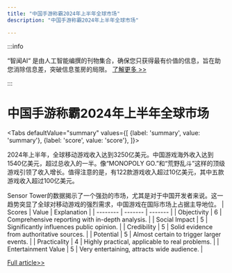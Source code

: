 ```yaml
---
title: "中国手游称霸2024年上半年全球市场"
description: "中国手游称霸2024年上半年全球市场"

---
```



:::info

“智闻AI“ 是由人工智能编撰的刊物集合，确保您只获得最有价值的信息，旨在助您消除信息差，突破信息茧房的局限。  [了解更多 >>](/)

:::

# 中国手游称霸2024年上半年全球市场


<Tabs
	defaultValue="summary"
	values={[
	{label: 'summary', value: 'summary'},
	{label: 'score', value: 'score'},
]}>
<TabItem value="summary">


2024年上半年，全球移动游戏收入达到3250亿美元。中国游戏海外收入达到1540亿美元，超过总收入的一半。像“MONOPOLY GO.”和“荒野乱斗”这样的顶级游戏引领了收入增长。值得注意的是，有122款游戏收入超过10亿美元，其中五款游戏收入超过100亿美元。

Sensor Tower的数据揭示了一个强劲的市场，尤其是对于中国开发者来说。这一趋势突显了全球对移动游戏的强烈需求，中国游戏在国际市场上占据主导地位。
</TabItem>
<TabItem value="score">
	| Scores     | Value   | Explanation |
	| -------- | ------- | ------- |
	| Objectivity  | 6    | Comprehensive reporting with in-depth analysis.    |
	| Social Impact | 5     | Significantly influences public opinion.    |
	| Credibility    | 5    | Solid evidence from authoritative sources.    |
	| Potential    | 5    | Almost certain to trigger larger events.    |
	| Practicality    | 4    | Highly practical, applicable to real problems.    |
	| Entertainment Value    | 5    | Very entertaining, attracts wide audience.    |
</TabItem>
</Tabs>

[Full article>>](https://readhub.cn/topic/8bbmrinwOah)
